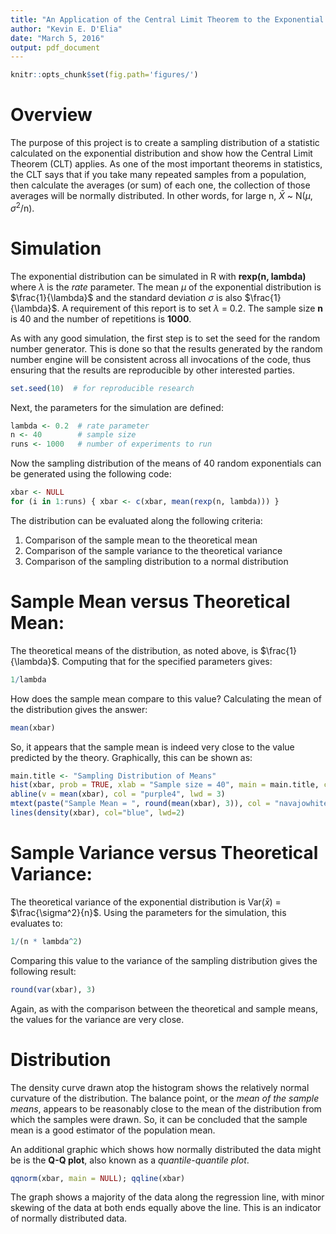 ```yaml
---
title: "An Application of the Central Limit Theorem to the Exponential Distribution"
author: "Kevin E. D'Elia"
date: "March 5, 2016"
output: pdf_document
---
```


```r
knitr::opts_chunk$set(fig.path='figures/')
```

# Overview
The purpose of this project is to create a sampling distribution of a statistic calculated on the exponential distribution and show how the Central Limit Theorem (CLT) applies.  As one of the most important theorems in statistics, the CLT says that if you take many repeated samples from a population, then calculate the averages (or sum) of each one, the collection of those averages will be normally distributed.  In other words, for large n, $\bar{X}$ ~ N($\mu$, $\sigma^2$/n).  

# Simulation

The exponential distribution can be simulated in R with **rexp(n, lambda)** where $\lambda$ is the *rate* parameter.  The mean $\mu$ of the exponential distribution is $\frac{1}{\lambda}$ and the standard deviation $\sigma$ is also $\frac{1}{\lambda}$.  A requirement of this report is to set $\lambda$ = 0.2.  The sample size __n__ is 40 and the number of repetitions is __1000__.

As with any good simulation, the first step is to set the seed for the random number generator.  This is done so that the results generated by the random number engine will be consistent across all invocations of the code, thus ensuring that the results are reproducible by other interested parties.

```r
set.seed(10)  # for reproducible research
```

Next, the parameters for the simulation are defined:
```r
lambda <- 0.2  # rate parameter
n <- 40        # sample size
runs <- 1000   # number of experiments to run
```

Now the sampling distribution of the means of 40 random exponentials can be generated using the following code:
```r
xbar <- NULL
for (i in 1:runs) { xbar <- c(xbar, mean(rexp(n, lambda))) }
```

The distribution can be evaluated along the following criteria:

1. Comparison of the sample mean to the theoretical mean
2. Comparison of the sample variance to the theoretical variance
3. Comparison of the sampling distribution to a normal distribution

# Sample Mean versus Theoretical Mean:

The theoretical means of the distribution, as noted above, is $\frac{1}{\lambda}$.  Computing that for the specified parameters gives:
```r
1/lambda
```

How does the sample mean compare to this value?  Calculating the mean of the distribution gives the answer:
```r
mean(xbar)
```

So, it appears that the sample mean is indeed very close to the value predicted by the theory.  Graphically, this can be shown as:
```r
main.title <- "Sampling Distribution of Means"
hist(xbar, prob = TRUE, xlab = "Sample size = 40", main = main.title, col = "palegoldenrod")
abline(v = mean(xbar), col = "purple4", lwd = 3)
mtext(paste("Sample Mean = ", round(mean(xbar), 3)), col = "navajowhite4")
lines(density(xbar), col="blue", lwd=2)
```

# Sample Variance versus Theoretical Variance:  

The theoretical variance of the exponential distribution is Var($\bar{x}$) = $\frac{\sigma^2}{n}$.  Using the parameters for the simulation, this evaluates to:
```r
1/(n * lambda^2)
```

Comparing this value to the variance of the sampling distribution gives the following result:
```r
round(var(xbar), 3)
```

Again, as with the comparison between the theoretical and sample means, the values for the variance are very close.

# Distribution 

The density curve drawn atop the histogram shows the relatively normal curvature of the distribution. The balance point, or the *mean of the sample means*, appears to be reasonably close to the mean of the distribution from which the samples were drawn.  So, it can be concluded that the sample mean is a good estimator of the population mean.

An additional graphic which shows how normally distributed the data might be is the __Q-Q plot__, also known as a _quantile-quantile plot_.
```r
qqnorm(xbar, main = NULL); qqline(xbar)
```

The graph shows a majority of the data along the regression line, with minor skewing of the data at both ends equally above the line.  This is an indicator of normally distributed data.
